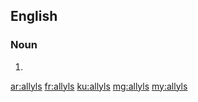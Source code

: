 ==English==

===Noun===
{{head|en|plural}}

# {{plural of|allyl|lang=en|nocat=1}}

[[ar:allyls]]
[[fr:allyls]]
[[ku:allyls]]
[[mg:allyls]]
[[my:allyls]]